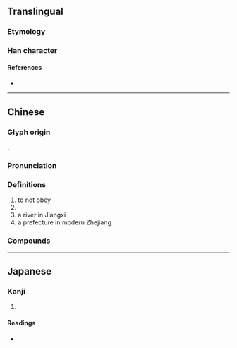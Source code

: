 {{character info/new}}
==Translingual==

===Etymology===
{{Han compound|敄|女|c1=p|c2=s|t2=female|ls=psc}}

===Han character===
{{Han char|rn=38|rad=女|as=09|sn=12|four=18404|canj=NKV|ids=⿱敄女}}

====References====
* {{Han ref|kx=0265.330|dkj=06461|dj=0533.080|hdz=21070.050|uh=5A7A|ud=23162|bh=D8B8|bd=55480}}

----
==Chinese==
{{zh-forms}}

===Glyph origin===
{{Han etym}}
{{Han compound|敄|女|ls=psc|c1=p|c2=s|t2=woman}}.

===Pronunciation===
{{zh-pron
|m=wù
|m-s=
|c=mou6
|c-t=
|g=
|h=pfs=
|j=
|md=
|mn=
|mn-t=
|w=
|x=
|mc=y
|oc=y
|cat=v,pn
}}

===Definitions===
{{zh-hanzi}}

# to not [[obey]]
# {{zh-short|婺女}}
# a river in Jiangxi
# a prefecture in modern Zhejiang
===Compounds===
{{zh-der|寶婺|婺劇|婺女|極婺聯輝|婺州|娥婺|婺學|婺源}}
----

==Japanese==

===Kanji===
{{ja-kanji|grade=|rs=女09}}

# {{defn|lang=ja|sort=女09}}

====Readings====
* {{ja-readings|on=[[ぶ]] (bu), [[む]] (mu), [[ぼう]] (bō), [[ぼく]] (boku), [[もく]] (moku)|kun=}}